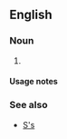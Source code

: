 {{also|Appendix:Variations of "ss"}}

==English==

===Noun===
{{head|en|noun form}}

# {{plural of|s|lang=en}}

====Usage notes====
{{U:en:plurals of letters}}

===See also===
* [[S's]]
